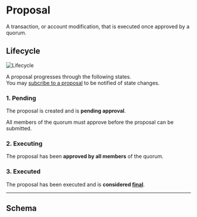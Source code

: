 
# Proposal

A transaction, or account modification, that is executed once approved by a quorum.

## Lifecycle

![Lifecycle](./lifecycle.png)

A proposal progresses through the following states.  
You may [subcribe to a proposal](./subscribe) to be notified of state changes.

### 1. Pending

The proposal is created and is **pending approval**.

All members of the quorum must approve before the proposal can be submitted.

### 2. Executing

The proposal has been **approved by all members** of the quorum.

### 3. Executed

The proposal has been executed and is **considered [final](https://v2-docs.zksync.io/dev/developer-guides/transactions/transactions.html#when-is-a-transaction-considered-final)**.

---

## Schema

<Schema />
